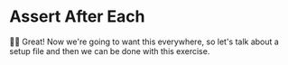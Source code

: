 # Assert After Each

👨‍💼 Great! Now we're going to want this everywhere, so let's talk about a setup
file and then we can be done with this exercise.
